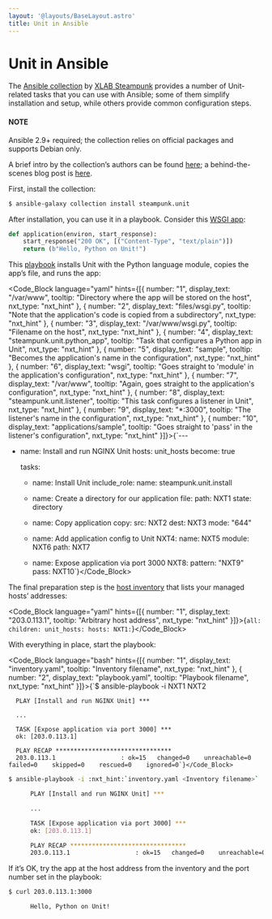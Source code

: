 ```yaml
---
layout: '@layouts/BaseLayout.astro'
title: Unit in Ansible
---
```

# Unit in Ansible

The [Ansible collection](https://galaxy.ansible.com/steampunk/unit) by [XLAB Steampunk](https://steampunk.si) provides a number of Unit-related tasks that you can use with Ansible; some of them simplify installation and setup, while others provide common configuration steps.

#### NOTE

Ansible 2.9+ required; the collection relies on official packages and supports Debian only.

A brief intro by the collection’s authors can be found [here](https://docs.steampunk.si/unit/quickstart.html); a behind-the-scenes blog post is [here](https://steampunk.si/blog/why-and-how-of-the-nginx-unit-ansible-collection/).

First, install the collection:

```bash
$ ansible-galaxy collection install steampunk.unit
```

After installation, you can use it in a playbook.  Consider this [WSGI app](../configuration.md#configuration-python):

```python
def application(environ, start_response):
    start_response("200 OK", [("Content-Type", "text/plain")])
    return (b"Hello, Python on Unit!")
```

This [playbook](https://docs.ansible.com/ansible/latest/playbook_guide/playbooks_intro.html) installs Unit with the Python language module, copies the app’s file, and runs the app:

<Code_Block language="yaml" hints={[{ number: "1", display_text: "/var/www", tooltip: "Directory where the app will be stored on the host", nxt_type: "nxt_hint" }, { number: "2", display_text: "files/wsgi.py", tooltip: "Note that the application's code is copied from a subdirectory", nxt_type: "nxt_hint" }, { number: "3", display_text: "/var/www/wsgi.py", tooltip: "Filename on the host", nxt_type: "nxt_hint" }, { number: "4", display_text: "steampunk.unit.python_app", tooltip: "Task that configures a Python app in Unit", nxt_type: "nxt_hint" }, { number: "5", display_text: "sample", tooltip: "Becomes the application's name in the configuration", nxt_type: "nxt_hint" }, { number: "6", display_text: "wsgi", tooltip: "Goes straight to 'module' in the application's configuration", nxt_type: "nxt_hint" }, { number: "7", display_text: "/var/www", tooltip: "Again, goes straight to the application's configuration", nxt_type: "nxt_hint" }, { number: "8", display_text: "steampunk.unit.listener", tooltip: "This task configures a listener in Unit", nxt_type: "nxt_hint" }, { number: "9", display_text: "*:3000", tooltip: "The listener's name in the configuration", nxt_type: "nxt_hint" }, { number: "10", display_text: "applications/sample", tooltip: "Goes straight to 'pass' in the listener's configuration", nxt_type: "nxt_hint" }]}>{`---

- name: Install and run NGINX Unit
  hosts: unit_hosts
  become: true

  tasks:
    - name: Install Unit
      include_role:
        name: steampunk.unit.install

    - name: Create a directory for our application
      file:
        path: NXT1
        state: directory

    - name: Copy application
      copy:
        src: NXT2
        dest: NXT3
        mode: "644"

    - name: Add application config to Unit
      NXT4:
        name: NXT5
        module: NXT6
        path: NXT7

    - name: Expose application via port 3000
      NXT8:
        pattern: "NXT9"
        pass: NXT10`}</Code_Block>

The final preparation step is the [host inventory](https://docs.ansible.com/ansible/latest/inventory_guide/intro_inventory.html) that lists your managed hosts’ addresses:

<Code_Block language="yaml" hints={[{ number: "1", display_text: "203.0.113.1", tooltip: "Arbitrary host address", nxt_type: "nxt_hint" }]}>{`all:
  children:
    unit_hosts:
      hosts:
        NXT1:`}</Code_Block>

With everything in place, start the playbook:

<Code_Block language="bash" hints={[{ number: "1", display_text: "inventory.yaml", tooltip: "Inventory filename", nxt_type: "nxt_hint" }, { number: "2", display_text: "playbook.yaml", tooltip: "Playbook filename", nxt_type: "nxt_hint" }]}>{`$ ansible-playbook -i NXT1 NXT2

      PLAY [Install and run NGINX Unit] ***

      ...

      TASK [Expose application via port 3000] ***
      ok: [203.0.113.1]

      PLAY RECAP ********************************
      203.0.113.1                  : ok=15   changed=0    unreachable=0    failed=0    skipped=0    rescued=0    ignored=0`}</Code_Block>

```bash
$ ansible-playbook -i :nxt_hint:`inventory.yaml <Inventory filename>` :nxt_hint:`playbook.yaml <Playbook filename>`

      PLAY [Install and run NGINX Unit] ***

      ...

      TASK [Expose application via port 3000] ***
      ok: [203.0.113.1]

      PLAY RECAP ********************************
      203.0.113.1                  : ok=15   changed=0    unreachable=0    failed=0    skipped=0    rescued=0    ignored=0
```

If it’s OK, try the app at the host address from the inventory and the port number set in the playbook:

```bash
$ curl 203.0.113.1:3000

      Hello, Python on Unit!
```